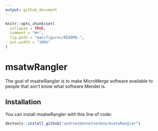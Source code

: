 ```yaml
---
output: github_document
---
```


<!-- README.md is generated from README.Rmd. Please edit that file -->

```r
knitr::opts_chunk$set(
  collapse = TRUE,
  comment = "#>",
  fig.path = "man/figures/README-",
  out.width = "100%"
)
```

# msatwRangler

<!-- badges: start -->
<!-- badges: end -->

The goal of msatwRangler is to make MicroMerge software available to people that son't know what software Mendel is.

## Installation

You can install msatwRangler with this line of code:

``` r
devtools::install_github("andreasbennetsenboe/msatwRangler")
```


